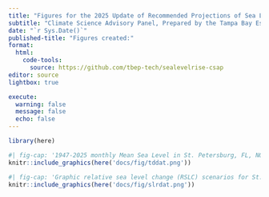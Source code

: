 ```yaml
---
title: "Figures for the 2025 Update of Recommended Projections of Sea Level Rise in the Tampa Bay Region"
subtitle: "Climate Science Advisory Panel, Prepared by the Tampa Bay Estuary Program"
date: "`r Sys.Date()`"
published-title: "Figures created:"
format: 
  html:
    code-tools:
      source: https://github.com/tbep-tech/sealevelrise-csap
editor: source
lightbox: true

execute:
  warning: false
  message: false
  echo: false
---
```


```r
library(here)
```

```r
#| fig-cap: '1947-2025 monthly Mean Sea Level in St. Petersburg, FL, NOAA tide gauge 8726520.  Seasonal cycle removed. [download](https://raw.githubusercontent.com/tbep-tech/sealevelrise-csap/main/docs/fig/tddat.png){target="_blank"}'
knitr::include_graphics(here('docs/fig/tddat.png'))
```

```r
#| fig-cap: 'Graphic relative sea level change (RSLC) scenarios for St. Petersburg, FL, as calculated using the regionally corrected NOAA 2022 curves. [download](https://raw.githubusercontent.com/tbep-tech/sealevelrise-csap/main/docs/fig/slrdat.png){target="_blank"}'
knitr::include_graphics(here('docs/fig/slrdat.png'))
```

